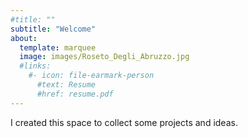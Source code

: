 ```yaml
---
#title: ""
subtitle: "Welcome"
about:
  template: marquee
  image: images/Roseto_Degli_Abruzzo.jpg
  #links:
    #- icon: file-earmark-person
      #text: Resume
      #href: resume.pdf
---
```


I created this space to collect some projects and ideas.
